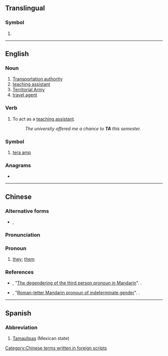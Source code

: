{{also|Appendix:Variations of "ta"}}
==Translingual==
{{wikipedia}}

===Symbol===
{{mul-symbol}}

# {{SI-unit-abb|tera|ampere|[[electrical current]]}}

----

==English==

===Noun===
{{en-noun}}

# [[Transportation authority]]
# [[teaching assistant]]
# [[Territorial Army]]
# [[travel agent]]

===Verb===
{{en-verb|TAs|TAing|TAd|pres_3sg2=TA's|pres_ptc2=TA'ing|past2=TA'd}}

# {{lb|en|intransitive}} To act as a [[teaching assistant]].
#: ''The university offered me a chance to '''TA''' this semester.''

===Symbol===
{{en-symbol}}

# [[tera amp]]

===Anagrams===
* {{anagrams|en|'at|A-T|AT|at|at-}}

----

==Chinese==

===Alternative forms===
* {{l|zh|ta}}, {{l|zh|Ta}}

===Pronunciation===
{{zh-pron
|m=tā
|cat=pronoun
}}

===Pronoun===
{{zh-pronoun}}

# {{n-g|An alternative spelling of the third-person pronoun {{zh-l|他}} that is explicitly gender-neutral:}} [[they]]; [[them]]

===References===
* {{w|Victor Mair}}, "[http://languagelog.ldc.upenn.edu/nll/?p=8937 The degendering of the third person pronoun in Mandarin]". {{w|Language Log}}.
* {{w|Victor Mair}}, "[http://languagelog.ldc.upenn.edu/nll/?p=27280 Roman-letter Mandarin pronoun of indeterminate gender]". {{w|Language Log}}.

[[Category:Chinese terms written in foreign scripts]]

----

==Spanish==

===Abbreviation===
{{rfc-header|Abbreviation}}
{{head|es|abbreviation}}

# [[Tamaulipas]] (Mexican state)